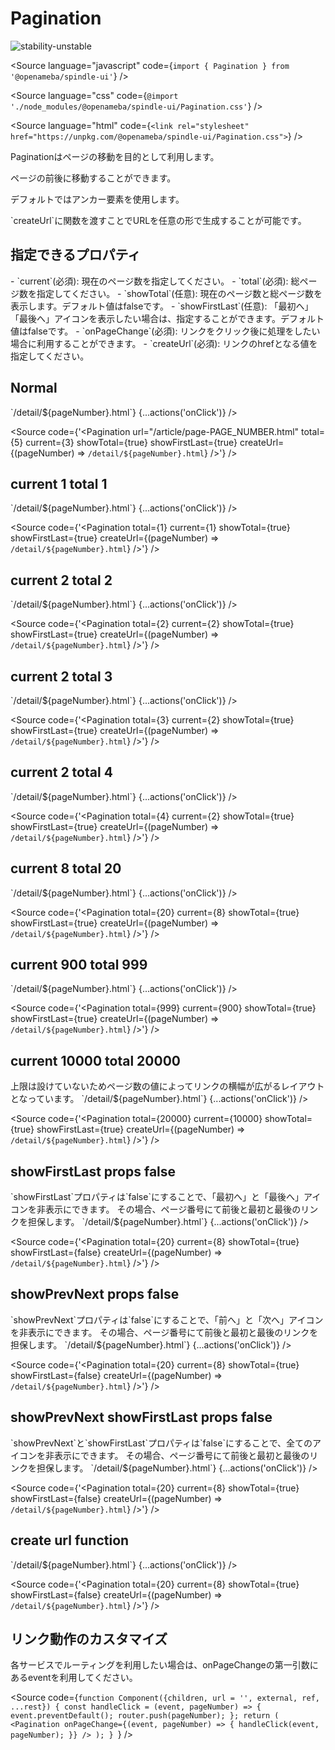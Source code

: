 
# Pagination

<Meta title="Pagination" component={Pagination} />

![stability-unstable](https://img.shields.io/badge/stability-unstable-yellow.svg)

<Source
  language="javascript"
  code={`import { Pagination } from '@openameba/spindle-ui'`}
/>

<Source
  language="css"
  code={`@import './node_modules/@openameba/spindle-ui/Pagination.css'`}
/>

<Source
  language="html"
  code={`<link rel="stylesheet" href="https://unpkg.com/@openameba/spindle-ui/Pagination.css">`}
/>

<Description>Paginationはページの移動を目的として利用します。</Description>

<Description>
  ページの前後に移動することができます。
</Description>

<Description>デフォルトではアンカー要素を使用します。</Description>

<Description>
  `createUrl`に関数を渡すことでURLを任意の形で生成することが可能です。
</Description>

## 指定できるプロパティ

<Description>
  - `current`(必須): 現在のページ数を指定してください。
</Description>
<Description>
  - `total`(必須): 総ページ数を指定してください。
</Description>
<Description>
  - `showTotal`(任意): 現在のページ数と総ページ数を表示します。デフォルト値はfalseです。
</Description>
<Description>
  - `showFirstLast`(任意): 「最初へ」「最後へ」アイコンを表示したい場合は、指定することができます。デフォルト値はfalseです。
</Description>
<Description>
  - `onPageChange`(必須): リンクをクリック後に処理をしたい場合に利用することができます。
</Description>
<Description>
  - `createUrl`(必須): リンクのhrefとなる値を指定してください。
</Description>


## Normal

<Preview withSource="open">
  <Story name="Normal">
    <Pagination
      total={5}
      current={3}
      showTotal={true}
      showFirstLast={true}
      createUrl={(pageNumber) => `/detail/${pageNumber}.html`}
      {...actions('onClick')}
    />
  </Story>
</Preview>

<Source
  code={'<Pagination url="/article/page-PAGE_NUMBER.html" total={5} current={3} showTotal={true} showFirstLast={true} createUrl={(pageNumber) => `/detail/${pageNumber}.html`} />'}
/>

## current 1 total 1

<Preview withSource="open">
  <Story name="current 1 total 1">
    <Pagination
      total={1}
      current={1}
      showTotal={true}
      showFirstLast={false}
      createUrl={(pageNumber) => `/detail/${pageNumber}.html`}
      {...actions('onClick')}
    />
  </Story>
</Preview>

<Source
  code={'<Pagination total={1} current={1} showTotal={true} showFirstLast={true} createUrl={(pageNumber) => `/detail/${pageNumber}.html`} />'}
/>

## current 2 total 2

<Preview withSource="open">
  <Story name="current 2 total 2">
    <Pagination
      total={2}
      current={2}
      showTotal={true}
      showFirstLast={false}
      createUrl={(pageNumber) => `/detail/${pageNumber}.html`}
      {...actions('onClick')}
    />
  </Story>
</Preview>

<Source
  code={'<Pagination total={2} current={2} showTotal={true} showFirstLast={true} createUrl={(pageNumber) => `/detail/${pageNumber}.html`} />'}
/>

## current 2 total 3

<Preview withSource="open">
  <Story name="current 2 total 3">
    <Pagination
      total={3}
      current={2}
      showTotal={true}
      showFirstLast={false}
      createUrl={(pageNumber) => `/detail/${pageNumber}.html`}
      {...actions('onClick')}
    />
  </Story>
</Preview>

<Source
  code={'<Pagination total={3} current={2} showTotal={true} showFirstLast={true} createUrl={(pageNumber) => `/detail/${pageNumber}.html`} />'}
/>

## current 2 total 4

<Preview withSource="open">
  <Story name="current 2 total 4">
    <Pagination
      total={4}
      current={2}
      showTotal={true}
      showFirstLast={false}
      createUrl={(pageNumber) => `/detail/${pageNumber}.html`}
      {...actions('onClick')}
    />
  </Story>
</Preview>

<Source
  code={'<Pagination total={4} current={2} showTotal={true} showFirstLast={true} createUrl={(pageNumber) => `/detail/${pageNumber}.html`} />'}
/>

## current 8 total 20

<Preview withSource="open">
  <Story name="current 8 total 20">
    <Pagination
      total={20}
      current={8}
      showTotal={true}
      showFirstLast={true}
      createUrl={(pageNumber) => `/detail/${pageNumber}.html`}
      {...actions('onClick')}
    />
  </Story>
</Preview>

<Source
  code={'<Pagination total={20} current={8} showTotal={true} showFirstLast={true} createUrl={(pageNumber) => `/detail/${pageNumber}.html`} />'}
/>

## current 900 total 999

<Preview withSource="open">
  <Story name="current 900 total 999">
    <Pagination
      total={999}
      current={900}
      showTotal={true}
      showFirstLast={true}
      createUrl={(pageNumber) => `/detail/${pageNumber}.html`}
      {...actions('onClick')}
    />
  </Story>
</Preview>

<Source
  code={'<Pagination total={999} current={900} showTotal={true} showFirstLast={true} createUrl={(pageNumber) => `/detail/${pageNumber}.html`} />'}
/>

## current 10000 total 20000

<Description>
  上限は設けていないためページ数の値によってリンクの横幅が広がるレイアウトとなっています。
</Description>

<Preview withSource="open">
  <Story name="current 10000 total 20000">
    <Pagination
      total={20000}
      current={10000}
      showTotal={true}
      showFirstLast={true}
      createUrl={(pageNumber) => `/detail/${pageNumber}.html`}
      {...actions('onClick')}
    />
  </Story>
</Preview>

<Source
  code={'<Pagination total={20000} current={10000} showTotal={true} showFirstLast={true} createUrl={(pageNumber) => `/detail/${pageNumber}.html`} />'}
/>

## showFirstLast props false

<Description>
  `showFirstLast`プロパティは`false`にすることで、「最初へ」と「最後へ」アイコンを非表示にできます。
</Description>

<Description>
  その場合、ページ番号にて前後と最初と最後のリンクを担保します。
</Description>

<Preview withSource="open">
  <Story name="showFirstLast props false">
    <Pagination
      total={20}
      current={8}
      showTotal={true}
      showFirstLast={false}
      createUrl={(pageNumber) => `/detail/${pageNumber}.html`}
      {...actions('onClick')}
    />
  </Story>
</Preview>

<Source
  code={'<Pagination total={20} current={8} showTotal={true} showFirstLast={false} createUrl={(pageNumber) => `/detail/${pageNumber}.html`} />'}
/>

## showPrevNext props false

<Description>
  `showPrevNext`プロパティは`false`にすることで、「前へ」と「次へ」アイコンを非表示にできます。
</Description>

<Description>
  その場合、ページ番号にて前後と最初と最後のリンクを担保します。
</Description>

<Preview withSource="open">
  <Story name="showPrevNext props false">
    <Pagination
      total={20}
      current={8}
      showTotal={true}
      showFirstLast={true}
      createUrl={(pageNumber) => `/detail/${pageNumber}.html`}
      {...actions('onClick')}
    />
  </Story>
</Preview>

<Source
  code={'<Pagination total={20} current={8} showTotal={true} showFirstLast={false} createUrl={(pageNumber) => `/detail/${pageNumber}.html`} />'}
/>

## showPrevNext showFirstLast props false

<Description>
  `showPrevNext`と`showFirstLast`プロパティは`false`にすることで、全てのアイコンを非表示にできます。
</Description>

<Description>
  その場合、ページ番号にて前後と最初と最後のリンクを担保します。
</Description>

<Preview withSource="open">
  <Story name="showPrevNext showFirstLast props false">
    <Pagination
      total={20}
      current={8}
      showTotal={true}
      showFirstLast={false}
      createUrl={(pageNumber) => `/detail/${pageNumber}.html`}
      {...actions('onClick')}
    />
  </Story>
</Preview>

<Source
  code={'<Pagination total={20} current={8} showTotal={true} showFirstLast={false} createUrl={(pageNumber) => `/detail/${pageNumber}.html`} />'}
/>

## create url function

<Preview withSource="open">
  <Story name="create url function">
    <Pagination
      total={20}
      current={8}
      showTotal={true}
      showFirstLast={true}
      createUrl={(pageNumber) => `/detail/${pageNumber}.html`}
      {...actions('onClick')}
    />
  </Story>
</Preview>

<Source
  code={'<Pagination total={20} current={8} showTotal={true} showFirstLast={false} createUrl={(pageNumber) => `/detail/${pageNumber}.html`} />'}
/>

## リンク動作のカスタマイズ

<Description>
  各サービスでルーティングを利用したい場合は、onPageChangeの第一引数にあるeventを利用してください。
</Description>

<Source
  code={`function Component({children, url = '', external, ref, ...rest}) {
    const handleClick = (event, pageNumber) => {
      event.preventDefault();
      router.push(pageNumber);
    };
    return (
      <Pagination onPageChange={(event, pageNumber) => { handleClick(event, pageNumber); }} />
    );
  }
`}
/>
